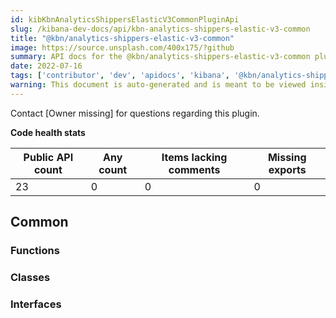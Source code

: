 ```yaml
---
id: kibKbnAnalyticsShippersElasticV3CommonPluginApi
slug: /kibana-dev-docs/api/kbn-analytics-shippers-elastic-v3-common
title: "@kbn/analytics-shippers-elastic-v3-common"
image: https://source.unsplash.com/400x175/?github
summary: API docs for the @kbn/analytics-shippers-elastic-v3-common plugin
date: 2022-07-16
tags: ['contributor', 'dev', 'apidocs', 'kibana', '@kbn/analytics-shippers-elastic-v3-common']
warning: This document is auto-generated and is meant to be viewed inside our experimental, new docs system. Reach out in #docs-engineering for more info.
---
```




Contact [Owner missing] for questions regarding this plugin.

**Code health stats**

| Public API count  | Any count | Items lacking comments | Missing exports |
|-------------------|-----------|------------------------|-----------------|
| 23 | 0 | 0 | 0 |

## Common

### Functions
<DocDefinitionList data={kbnAnalyticsShippersElasticV3CommonObj.common.functions}/>

### Classes
<DocDefinitionList data={kbnAnalyticsShippersElasticV3CommonObj.common.classes}/>

### Interfaces
<DocDefinitionList data={kbnAnalyticsShippersElasticV3CommonObj.common.interfaces}/>

